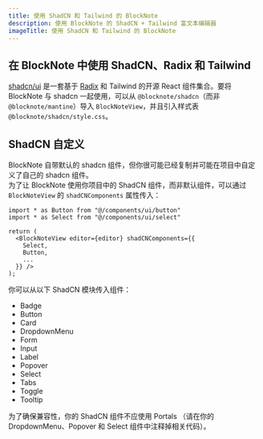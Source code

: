 ```yaml
---
title: 使用 ShadCN 和 Tailwind 的 BlockNote
description: 使用 BlockNote 的 ShadCN + Tailwind 富文本编辑器
imageTitle: 使用 ShadCN 和 Tailwind 的 BlockNote
---
```



## 在 BlockNote 中使用 ShadCN、Radix 和 Tailwind

[shadcn/ui](https://ui.shadcn.com/) 是一套基于 [Radix](https://radix-ui.com/) 和 Tailwind 的开源 React 组件集合。要将 BlockNote 与 shadcn 一起使用，可以从 `@blocknote/shadcn`（而非 `@blocknote/mantine`）导入 `BlockNoteView`，并且引入样式表 `@blocknote/shadcn/style.css`。

<Example name="basic/shadcn" />

## ShadCN 自定义

BlockNote 自带默认的 shadcn 组件，但你很可能已经复制并可能在项目中自定义了自己的 shadcn 组件。  
为了让 BlockNote 使用你项目中的 ShadCN 组件，而非默认组件，可以通过 `BlockNoteView` 的 `shadCNComponents` 属性传入：

```tsx
import * as Button from "@/components/ui/button"
import * as Select from "@/components/ui/select"

return (
  <BlockNoteView editor={editor} shadCNComponents={{
    Select,
    Button,
    ...
  }} />
);
```

你可以从以下 ShadCN 模块传入组件：

- Badge
- Button
- Card
- DropdownMenu
- Form
- Input
- Label
- Popover
- Select
- Tabs
- Toggle
- Tooltip

<Callout type="warning" emoji="⚠️">
  为了确保兼容性，你的 ShadCN 组件不应使用 Portals  
  （请在你的 DropdownMenu、Popover 和 Select 组件中注释掉相关代码）。
</Callout>